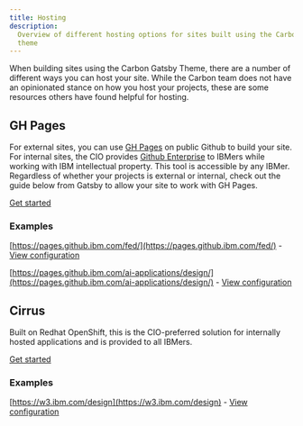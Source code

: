 ```yaml
---
title: Hosting
description:
  Overview of different hosting options for sites built using the Carbon Gatsby
  theme
---
```


<PageDescription>

When building sites using the Carbon Gatsby Theme, there are a number of
different ways you can host your site. While the Carbon team does not have an
opinionated stance on how you host your projects, these are some resources
others have found helpful for hosting.

</PageDescription>

## GH Pages

For external sites, you can use [GH Pages](https://pages.github.com/) on public
Github to build your site. For internal sites, the CIO provides
[Github Enterprise](https://w3.ibm.com/help/#/article/github_ent_ibm/github_overview?requestedTopicId=github_overview)
to IBMers while working with IBM intellectual property. This tool is accessible
by any IBMer. Regardless of whether your projects is external or internal, check
out the guide below from Gatsby to allow your site to work with GH Pages.

[Get started](https://www.gatsbyjs.org/docs/how-gatsby-works-with-github-pages/)

### Examples

[https://pages.github.ibm.com/fed/](https://pages.github.ibm.com/fed/) -
[View configuration](https://github.ibm.com/FED/fed.github.ibm.com)

[https://pages.github.ibm.com/ai-applications/design/](https://pages.github.ibm.com/ai-applications/design/) -
[View configuration](https://github.ibm.com/ai-applications/design)

## Cirrus

Built on Redhat OpenShift, this is the CIO-preferred solution for internally
hosted applications and is provided to all IBMers.

[Get started](https://w3.ibm.com/w3publisher/cio-cirrus-platform)

### Examples

[https://w3.ibm.com/design](https://w3.ibm.com/design) -
[View configuration](https://github.ibm.com/Design/w3-design/blob/master/Dockerfile)
